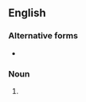 {{also|cuss words}}

==English==

===Alternative forms===
* {{l|en|cuss words}}

===Noun===
{{head|en|noun form}}

# {{plural of|cussword|lang=en}}
